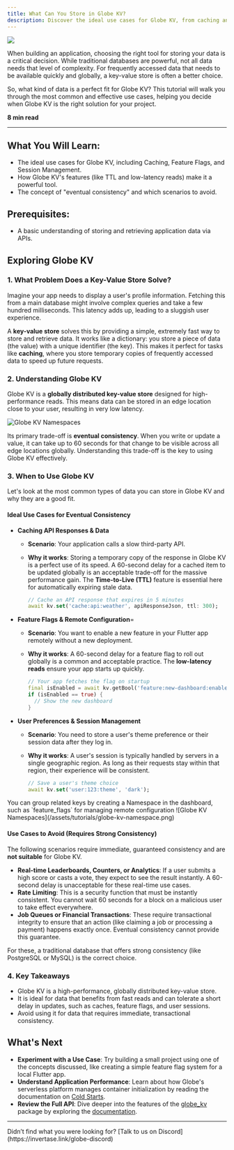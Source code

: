 ```yaml
---
title: What Can You Store in Globe KV?
description: Discover the ideal use cases for Globe KV, from caching and feature flags to user settings, and learn when to choose it for your Dart and Flutter apps.
---
```


<Image src="/assets/tutorials/globe-kv.png" />

When building an application, choosing the right tool for storing your data is a critical decision. While traditional databases are powerful, not all data needs that level of complexity. For frequently accessed data that needs to be available quickly and globally, a key-value store is often a better choice.

So, what kind of data is a perfect fit for Globe KV? This tutorial will walk you through the most common and effective use cases, helping you decide when Globe KV is the right solution for your project.

**8 min read**

---

## What You Will Learn:

- The ideal use cases for Globe KV, including Caching, Feature Flags, and Session Management.
- How Globe KV's features (like TTL and low-latency reads) make it a powerful tool.
- The concept of "eventual consistency" and which scenarios to avoid.

## Prerequisites:

- A basic understanding of storing and retrieving application data via APIs.

## Exploring Globe KV

### 1. What Problem Does a Key-Value Store Solve?

Imagine your app needs to display a user's profile information. Fetching this from a main database might involve complex queries and take a few hundred milliseconds. This latency adds up, leading to a sluggish user experience.

A **key-value store** solves this by providing a simple, extremely fast way to store and retrieve data. It works like a dictionary: you store a piece of data (the value) with a unique identifier (the key). This makes it perfect for tasks like **caching**, where you store temporary copies of frequently accessed data to speed up future requests.

### 2. Understanding Globe KV

Globe KV is a **globally distributed key-value store** designed for high-performance reads. This means data can be stored in an edge location close to your user, resulting in very low latency.

![Globe KV Namespaces](/assets/tutorials/globe-kv-illustration.jpg)

Its primary trade-off is **eventual consistency**. When you write or update a value, it can take up to 60 seconds for that change to be visible across all edge locations globally. Understanding this trade-off is the key to using Globe KV effectively.

### 3. When to Use Globe KV

Let's look at the most common types of data you can store in Globe KV and why they are a good fit.

#### Ideal Use Cases for Eventual Consistency

- **Caching API Responses & Data**

  - **Scenario**: Your application calls a slow third-party API.
  - **Why it works**: Storing a temporary copy of the response in Globe KV is a perfect use of its speed. A 60-second delay for a cached item to be updated globally is an acceptable trade-off for the massive performance gain. The **Time-to-Live (TTL)** feature is essential here for automatically expiring stale data.

    ```dart
    // Cache an API response that expires in 5 minutes
    await kv.set('cache:api:weather', apiResponseJson, ttl: 300);
    ```

- **Feature Flags & Remote Configuration**=

  - **Scenario**: You want to enable a new feature in your Flutter app remotely without a new deployment.
  - **Why it works**: A 60-second delay for a feature flag to roll out globally is a common and acceptable practice. The **low-latency reads** ensure your app starts up quickly.

    ```dart
    // Your app fetches the flag on startup
    final isEnabled = await kv.getBool('feature:new-dashboard:enabled');
    if (isEnabled == true) {
      // Show the new dashboard
    }
    ```

- **User Preferences & Session Management**

  - **Scenario**: You need to store a user's theme preference or their session data after they log in.
  - **Why it works**: A user's session is typically handled by servers in a single geographic region. As long as their requests stay within that region, their experience will be consistent.

    ```dart
    // Save a user's theme choice
    await kv.set('user:123:theme', 'dark');
    ```

<Info>
  You can group related keys by creating a Namespace in the dashboard, such as
  `feature_flags` for managing remote configuration
</Info>
![Globe KV Namespaces](/assets/tutorials/globe-kv-namespace.png)

#### Use Cases to Avoid (Requires Strong Consistency)

The following scenarios require immediate, guaranteed consistency and are **not suitable** for Globe KV.

- **Real-time Leaderboards, Counters, or Analytics**: If a user submits a high score or casts a vote, they expect to see the result instantly. A 60-second delay is unacceptable for these real-time use cases.
- **Rate Limiting**: This is a security function that must be instantly consistent. You cannot wait 60 seconds for a block on a malicious user to take effect everywhere.
- **Job Queues or Financial Transactions**: These require transactional integrity to ensure that an action (like claiming a job or processing a payment) happens exactly once. Eventual consistency cannot provide this guarantee.

For these, a traditional database that offers strong consistency (like PostgreSQL or MySQL) is the correct choice.

### 4. Key Takeaways

- Globe KV is a high-performance, globally distributed key-value store.
- It is ideal for data that benefits from fast reads and can tolerate a short delay in updates, such as caches, feature flags, and user sessions.
- Avoid using it for data that requires immediate, transactional consistency.

## What's Next

- **Experiment with a Use Case**: Try building a small project using one of the concepts discussed, like creating a simple feature flag system for a local Flutter app.
- **Understand Application Performance**: Learn about how Globe's serverless platform manages container initialization by reading the documentation on [Cold Starts](https://docs.globe.dev/infrastructure/overview/cold-starts).
- **Review the Full API**: Dive deeper into the features of the [globe_kv](https://pub.dev/packages/globe_kv) package by exploring the [documentation](https://docs.globe.dev/products).

---

<Info>
  Didn’t find what you were looking for? [Talk to us on
  Discord](https://invertase.link/globe-discord)
</Info>
